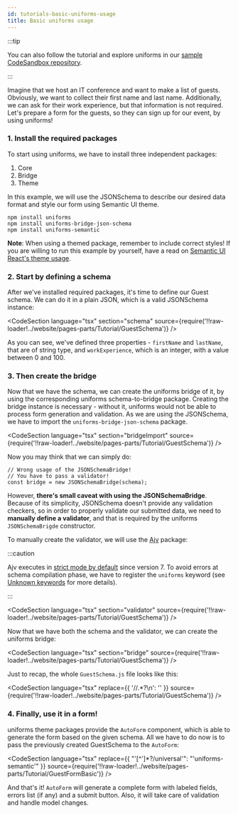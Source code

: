 ```yaml
---
id: tutorials-basic-uniforms-usage
title: Basic uniforms usage
---
```



:::tip

You can also follow the tutorial and explore uniforms in our [sample CodeSandbox repository](https://codesandbox.io/s/github/vazco/uniforms/tree/master/reproductions).

:::

Imagine that we host an IT conference and want to make a list of guests.
Obviously, we want to collect their first name and last name.
Additionally, we can ask for their work experience, but that information is not required.
Let's prepare a form for the guests, so they can sign up for our event, by using uniforms!

### 1. Install the required packages

To start using uniforms, we have to install three independent packages:

1. Core
2. Bridge
3. Theme

In this example, we will use the JSONSchema to describe our desired data format and style our form using Semantic UI theme.

```shell
npm install uniforms
npm install uniforms-bridge-json-schema
npm install uniforms-semantic
```

**Note**: When using a themed package, remember to include correct styles! If you are willing to run this example by yourself,
have a read on [Semantic UI React's theme usage](https://react.semantic-ui.com/usage/#theme).

### 2. Start by defining a schema

After we've installed required packages, it's time to define our Guest schema. We can do it in a plain JSON, which is a valid JSONSchema instance:

<CodeSection
  language="tsx"
  section="schema"
  source={require('!!raw-loader!../website/pages-parts/Tutorial/GuestSchema')}
/>

As you can see, we've defined three properties - `firstName` and `lastName`, that are of string type, and `workExperience`,
which is an integer, with a value between 0 and 100.

### 3. Then create the bridge

Now that we have the schema, we can create the uniforms bridge of it, by using the corresponding uniforms schema-to-bridge package.
Creating the bridge instance is necessary - without it, uniforms would not be able to process form generation and validation.
As we are using the JSONSchema, we have to import the `uniforms-bridge-json-schema` package.

<CodeSection
  language="tsx"
  section="bridgeImport"
  source={require('!!raw-loader!../website/pages-parts/Tutorial/GuestSchema')}
/>

Now you may think that we can simply do:

```tsx
// Wrong usage of the JSONSchemaBridge!
// You have to pass a validator!
const bridge = new JSONSchemaBridge(schema);
```

However, **there's small caveat with using the JSONSchemaBridge**.
Because of its simplicity, JSONSchema doesn't provide any validation checkers, so in order to properly validate our submitted data,
we need to **manually define a validator**, and that is required by the uniforms `JSONSchemaBrigde` constructor.

To manually create the validator, we will use the [Ajv](https://github.com/ajv-validator/ajv) package:

:::caution

Ajv executes in [strict mode by default](https://ajv.js.org/options.html#strict) since version 7. To avoid errors at schema compilation phase, we have to register the `uniforms` keyword (see [Unknown keywords](https://ajv.js.org/strict-mode.html#unknown-keywords) for more details).

:::

<CodeSection
  language="tsx"
  section="validator"
  source={require('!!raw-loader!../website/pages-parts/Tutorial/GuestSchema')}
/>

Now that we have both the schema and the validator, we can create the uniforms bridge:

<CodeSection
  language="tsx"
  section="bridge"
  source={require('!!raw-loader!../website/pages-parts/Tutorial/GuestSchema')}
/>

Just to recap, the whole `GuestSchema.js` file looks like this:

<CodeSection
  language="tsx"
  replace={{ '//.*?\n': '' }}
  source={require('!!raw-loader!../website/pages-parts/Tutorial/GuestSchema')}
/>

### 4. Finally, use it in a form!

uniforms theme packages provide the `AutoForm` component, which is able to generate the form based on the given schema.
All we have to do now is to pass the previously created GuestSchema to the `AutoForm`:

<CodeSection
  language="tsx"
  replace={{ "'[^']*?/universal'": "'uniforms-semantic'" }}
  source={require('!!raw-loader!../website/pages-parts/Tutorial/GuestFormBasic')}
/>

And that's it! `AutoForm` will generate a complete form with labeled fields, errors list (if any) and a submit button.
Also, it will take care of validation and handle model changes.

<TutorialForm>
  <GuestFormBasic />
</TutorialForm>
